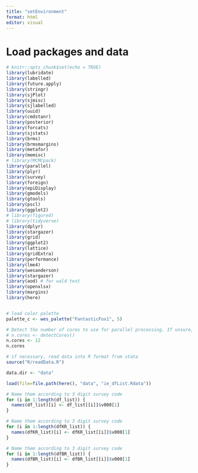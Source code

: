 ```yaml
---
title: "setEnvironment"
format: html
editor: visual
---
```


# Load packages and data

```r
# knitr::opts_chunk$set(echo = TRUE)
library(lubridate)
library(labelled)
library(future.apply)
library(stringr)
library(sjPlot)
library(sjmisc)
library(sjlabelled)
library(uuid)
library(cmdstanr)
library(posterior)
library(forcats)
library(sjstats)
library(brms)
library(brmsmargins)
library(metafor)
library(memisc)
# library(MCMCpack)
library(parallel)
library(plyr)
library(survey)
library(foreign)
library(epiDisplay)
library(gmodels)
library(gtools)
library(pscl)
library(ggplot2)
# library(figured)
# library(tidyverse)
library(dplyr)
library(stargazer)
library(grid)
library(ggplot2)
library(lattice)
library(gridExtra)
library(performance)
library(lme4)
library(wesanderson)
library(stargazer)
library(aod) # for wald test
library(openxlsx)
library(margins)
library(here)


# load color palette
palette_c <- wes_palette("FantasticFox1", 5)

# Detect the number of cores to use for parallel processing. If unsure, this can be set to one, though will take longer
# n.cores <- detectCores()
n.cores <- 12
n.cores

```

```r
# if necessary, read data into R format from stata
source("R/readData.R")

data.dir <- "data"

load(file=file.path(here(), "data", "ie_dfList.Rdata"))

# Name them according to 3 digit survey code
for (i in 1:length(df_list)) {
  names(df_list)[i] <- df_list[[i]]$v000[1]
}

# Name them according to 3 digit survey code
for (i in 1:length(dfKR_list)) {
  names(dfKR_list)[i] <- dfKR_list[[i]]$v000[1]
}

# Name them according to 3 digit survey code
for (i in 1:length(dfBR_list)) {
  names(dfBR_list)[i] <- dfBR_list[[i]]$v000[1]
}

```

